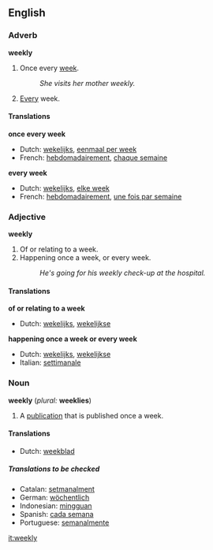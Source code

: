==English==
===Adverb===
'''weekly'''

#Once every [[week]].
#:''She visits her mother weekly.''
#[[Every]] week.

====Translations====

'''once every week'''
{{top}}
*Dutch: [[wekelijks]], [[eenmaal per week]]
*French: [[hebdomadairement]], [[chaque semaine]]
{{mid}}
{{bottom}}

'''every week'''
{{top}}
*Dutch: [[wekelijks]], [[elke week]]
*French: [[hebdomadairement]], [[une fois par semaine]]
{{mid}}
{{bottom}}

===Adjective===
'''weekly'''

#Of or relating to a week.
#Happening once a week, or every week.
#:''He's going for his weekly check-up at the hospital.''

====Translations====

'''of or relating to a week'''
{{top}}
*Dutch: [[wekelijks]], [[wekelijkse]]
{{mid}}
{{bottom}}

'''happening once a week or every week'''
{{top}}
*Dutch: [[wekelijks]], [[wekelijkse]]
*Italian: [[settimanale]]
{{mid}}
{{bottom}}

===Noun===
'''weekly'''  (''plural:'' '''weeklies''')

#A [[publication]] that is published once a week.

====Translations====
*Dutch: [[weekblad]] {{n}}

=====Translations to be checked=====
<!--Remove this section once all of the translations below have been moved into the tables above.-->
{{checktrans}}

*Catalan: [[setmanalment]]
*German: [[wöchentlich]]
*Indonesian: [[minggu|mingguan]]
*Spanish: [[cada semana]]
*Portuguese: [[semanalmente]]

[[it:weekly]]